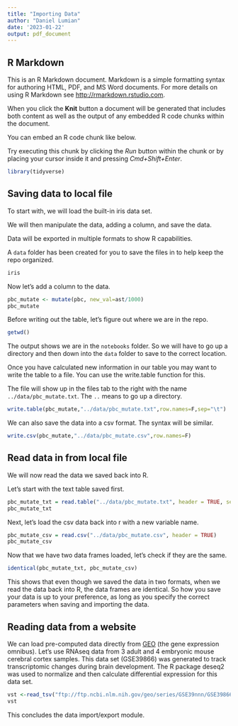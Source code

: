 ```yaml
---
title: "Importing Data"
author: "Daniel Lumian"
date: '2023-01-22'
output: pdf_document
---
```


## R Markdown

This is an R Markdown document. Markdown is a simple formatting syntax for authoring HTML, PDF, and MS Word documents. For more details on using R Markdown see <http://rmarkdown.rstudio.com>.

When you click the **Knit** button a document will be generated that includes both content as well as the output of any embedded R code chunks within the document. 

You can embed an R code chunk like below.

Try executing this chunk by clicking the *Run* button within the chunk or by placing your cursor inside it and pressing *Cmd+Shift+Enter*. 
```r
library(tidyverse)
```

## Saving data to local file
To start with, we will load the built-in iris data set.

We will then manipulate the data, adding a column, and save the data.

Data will be exported in multiple formats to show R capabilities.

A `data` folder has been created for you to save the files in to help keep the 
repo organized.
```r
iris
```
Now let's add a column to the data.
```r
pbc_mutate <- mutate(pbc, new_val=ast/1000) 
pbc_mutate
```

Before writing out the table, let's figure out where we are in the repo.
```r
getwd()
```
The output shows we are in the `notebooks` folder. So we will have to go up a directory
and then down into the `data` folder to save to the correct location.

Once you have calculated new information in our table you may want to write the table to a file.  You can use the write.table function for this.

The file will show up in the files tab to the right with the name `../data/pbc_mutate.txt`. The `..` means to go up a directory.
```r
write.table(pbc_mutate,"../data/pbc_mutate.txt",row.names=F,sep="\t")
```

We can also save the data into a csv format. The syntax will be similar.
```r
write.csv(pbc_mutate,"../data/pbc_mutate.csv",row.names=F)
```

## Read data in from local file

We will now read the data we saved back into R. 

Let's start with the text table saved first.
```r
pbc_mutate_txt = read.table("../data/pbc_mutate.txt", header = TRUE, sep = "\t")
pbc_mutate_txt
```

Next, let's load the csv data back into r with a new variable name.
```r
pbc_mutate_csv = read.csv("../data/pbc_mutate.csv", header = TRUE)
pbc_mutate_csv
```

Now that we have two data frames loaded, let's check if they are the same.
```r
identical(pbc_mutate_txt, pbc_mutate_csv)
```
This shows that even though we saved the data in two formats, when we read the 
data back into R, the data frames are identical. So how you save your data is up
to your preference, as long as you specify the correct parameters when saving
and importing the data.

## Reading data from a website
We can load pre-computed data directly from [GEO](https://www.ncbi.nlm.nih.gov/geo/
) (the gene expression omnibus).  Let's use RNAseq data from 3 adult and 4 embryonic mouse cerebral cortex samples.  This data set (GSE39866) was generated to track transcriptomic changes during brain development. The R package deseq2 was used to normalize and then calculate differential expression for this data set.
```r
vst <-read_tsv("ftp://ftp.ncbi.nlm.nih.gov/geo/series/GSE39nnn/GSE39866/suppl/GSE39866_Mouse.VarianceStabilized.Datagene.txt.gz")
vst
```
This concludes the data import/export module.